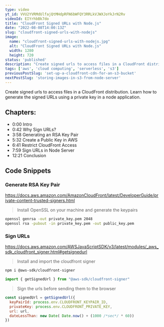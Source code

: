 ```yaml
---
type: video
yt_id: VVU2YVRMdUlfajQtMHdpRFN6bWFQY3RRLkVJWXJoYkJrN2Rv
videoId: EIYrhbBk7do
title: "CloudFront Signed URLs with Node.js"
date: "2022-08-08T14:00:13Z"
slug: "cloudfront-signed-urls-with-nodejs"
image: 
  name: "cloudfront-signed-urls-with-nodejs.jpg"
  alt: "CloudFront Signed URLs with Node.js"
  width: 1280
  height: 720
status: 'published'
description: "Create signed urls to access files in a CloudFront distribution. Learn how to generate the signed URLs using a private key in a node application."
tags: ['aws', 'cloud computing', 'serverless', 's3']
previousPostSlug: 'set-up-a-cloudfront-cdn-for-an-s3-bucket'
nextPostSlug: 'storing-images-in-s3-from-node-server'
---
```


Create signed urls to access files in a CloudFront distribution. Learn how to generate the signed URLs using a private key in a node application.

## Chapters:

* 0:00​ Intro
* 0:42 Why Sign URLs?
* 3:58 Generating an RSA Key Pair
* 5:32 Create a Public Key in AWS
* 6:41 Restrict CloudFront Access
* 7:59 Sign URLs in Node Server
* 12:21 Conclusion

## Code Snippets

### Generate RSA Key Pair

https://docs.aws.amazon.com/AmazonCloudFront/latest/DeveloperGuide/private-content-trusted-signers.html

> Install OpenSSL on your machine and generate the keypairs

```sh
openssl genrsa -out private_key.pem 2048
openssl rsa -pubout -in private_key.pem -out public_key.pem
```

### Sign URLs

https://docs.aws.amazon.com/AWSJavaScriptSDK/v3/latest/modules/_aws_sdk_cloudfront_signer.html#getsignedurl

> Install and import the cloudfront signer

```sh
npm i @aws-sdk/cloudfront-signer
```

```js
import { getSignedUrl } from "@aws-sdk/cloudfront-signer"
```

> Sign the urls before sending them to the browser

```js
const signedUrl = getSignedUrl({
  keyPairId: process.env.CLOUDFRONT_KEYPAIR_ID,
  privateKey: process.env.CLOUDFRONT_PRIVATE_KEY,
  url: url,
  dateLessThan: new Date( Date.now() + (1000 /*sec*/ * 60))
})
```